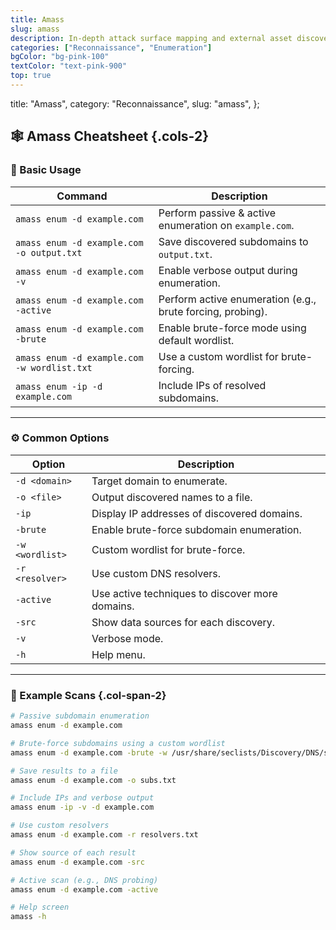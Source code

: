 ```yaml
---
title: Amass
slug: amass
description: In-depth attack surface mapping and external asset discovery.
categories: ["Reconnaissance", "Enumeration"]
bgColor: "bg-pink-100"
textColor: "text-pink-900"
top: true
---
```


  title: "Amass",
  category: "Reconnaissance",
  slug: "amass",
};

## 🕸️ Amass Cheatsheet {.cols-2}

### 🧩 Basic Usage

| Command                                     | Description                                                |
| ------------------------------------------- | ---------------------------------------------------------- |
| `amass enum -d example.com`                 | Perform passive & active enumeration on `example.com`.     |
| `amass enum -d example.com -o output.txt`   | Save discovered subdomains to `output.txt`.                |
| `amass enum -d example.com -v`              | Enable verbose output during enumeration.                  |
| `amass enum -d example.com -active`         | Perform active enumeration (e.g., brute forcing, probing). |
| `amass enum -d example.com -brute`          | Enable brute-force mode using default wordlist.            |
| `amass enum -d example.com -w wordlist.txt` | Use a custom wordlist for brute-forcing.                   |
| `amass enum -ip -d example.com`             | Include IPs of resolved subdomains.                        |

---

### ⚙️ Common Options

| Option          | Description                                     |
| --------------- | ----------------------------------------------- |
| `-d <domain>`   | Target domain to enumerate.                     |
| `-o <file>`     | Output discovered names to a file.              |
| `-ip`           | Display IP addresses of discovered domains.     |
| `-brute`        | Enable brute-force subdomain enumeration.       |
| `-w <wordlist>` | Custom wordlist for brute-force.                |
| `-r <resolver>` | Use custom DNS resolvers.                       |
| `-active`       | Use active techniques to discover more domains. |
| `-src`          | Show data sources for each discovery.           |
| `-v`            | Verbose mode.                                   |
| `-h`            | Help menu.                                      |

---

### 🧪 Example Scans {.col-span-2}

```bash
# Passive subdomain enumeration
amass enum -d example.com

# Brute-force subdomains using a custom wordlist
amass enum -d example.com -brute -w /usr/share/seclists/Discovery/DNS/subdomains-top1million-110000.txt

# Save results to a file
amass enum -d example.com -o subs.txt

# Include IPs and verbose output
amass enum -ip -v -d example.com

# Use custom resolvers
amass enum -d example.com -r resolvers.txt

# Show source of each result
amass enum -d example.com -src

# Active scan (e.g., DNS probing)
amass enum -d example.com -active

# Help screen
amass -h
```
